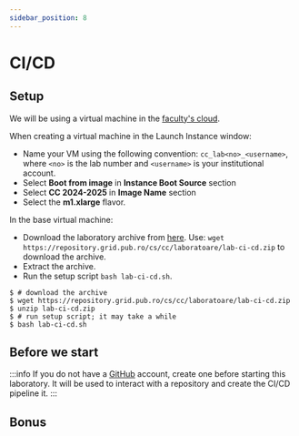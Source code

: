 ```yaml
---
sidebar_position: 8
---
```


# CI/CD

## Setup

We will be using a virtual machine in the [faculty's cloud](http://cloud.grid.pub.ro/).

When creating a virtual machine in the Launch Instance window:
  * Name your VM using the following convention: `cc_lab<no>_<username>`,
where `<no>` is the lab number and `<username>` is your institutional account.
  * Select **Boot from image** in **Instance Boot Source** section
  * Select **CC 2024-2025** in **Image Name** section
  * Select the **m1.xlarge** flavor.

In the base virtual machine:
  * Download the laboratory archive from [here](https://repository.grid.pub.ro/cs/cc/laboratoare/lab-ci-cd.zip).
Use: `wget https://repository.grid.pub.ro/cs/cc/laboratoare/lab-ci-cd.zip` to download the archive.
  * Extract the archive.
  * Run the setup script `bash lab-ci-cd.sh`.

```shell-session
$ # download the archive
$ wget https://repository.grid.pub.ro/cs/cc/laboratoare/lab-ci-cd.zip
$ unzip lab-ci-cd.zip
$ # run setup script; it may take a while
$ bash lab-ci-cd.sh
```

## Before we start

:::info
If you do not have a [GitHub](https://github.com/) account, create one before starting this laboratory. It will be used to interact with a repository and create the CI/CD pipeline it.
:::


<CICDIntro/>


<GithubActions/>


<ArgoCD/>


<ArgoRolloutsCanary/>

## Bonus


<ArgoRolloutsRollbacks/>
